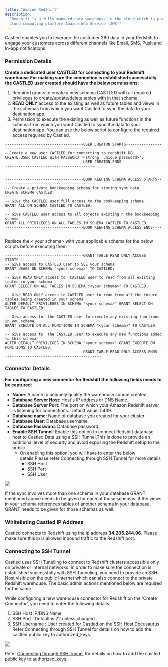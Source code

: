 ```yaml
---
title: "Amazon RedShift"
description:
  "Redshift is a fully managed data warehouse in the cloud which is part of the
  cloud-computing platform Amazon Web Service (AWS)"
---
```


Castled enables you to leverage the customer 360 data in your Redshift to engage
your customers across different channels like Email, SMS, Push and In-app
notifications.

### Permission Details

**Create a dedicated user CASTLED for connecting to your Redshift warehouse.For
making sure the connection is established successfully the CASTLED user created
should have the below permissions:**

1. Required grants to create a new schema CASTLED with all required privileges
   to create/update/delete tables with in that schema.
2. **READ ONLY** access to the existing as well as future tables and views in
   the schemas from which you want Castled to sync the data to your destination
   app.
3. Permission to execute the existing as well as future functions in the schema
   from which you want Castled to sync the data to your destination app. You can
   use the below script to configure the required access required by Castled.

```
-----------------------------------USER CREATON STARTS-------------------------------------------------------
— Create a new user CASTLED for connecting to redshift DB
CREATE USER CASTLED WITH PASSWORD '<strong, unique password>';
-----------------------------------USER CREATON ENDS----------------------------------------------------------


-----------------------------------BOOK KEEPING SCHEMA ACCESS STARTS------------------------------------------
-- Create a private bookkeeping schema for storing sync data
CREATE SCHEMA CASTLED;

-- Give the CASTLED user full access to the bookkeeping schema
GRANT ALL ON SCHEMA CASTLED TO CASTLED;

-- Give CASTLED user access to all objects existing n the bookkeeping schema
GRANT ALL PRIVILEGES ON ALL TABLES IN SCHEMA CASTLED TO CASTLED;
-----------------------------------BOOK KEEPING SCHEMA ACCESS ENDS---------------------------------------------
```

Replace the < your schema> with your applicable schema for the below scripts
before executing them

```
-----------------------------------GRANT TABLE READ ONLY ACCESS STARTS------------------------------------------
-- Give access to CASTLED user to SEE your schema
GRANT USAGE ON SCHEMA "<your schema>" TO CASTLED;

-- Give READ ONLY access to  CASTLED user to read from all existing tables in your schema
GRANT SELECT ON ALL TABLES IN SCHEMA "<your schema>" TO CASTLED;

-- Give READ ONLY access to CASTLED user to read from all the future tables being created in your schema
ALTER DEFAULT PRIVILEGES IN SCHEMA "<your schema>" GRANT SELECT ON TABLES TO CASTLED;

-- Give access to  the CASTLED user to execute any existing functions in you schema
GRANT EXECUTE ON ALL FUNCTIONS IN SCHEMA "<your schema>" TO CASTLED;

-- Give access to  the CASTLED user to execute any new functions added to this schema
ALTER DEFAULT PRIVILEGES IN SCHEMA "<your schema>" GRANT EXECUTE ON FUNCTIONS TO CASTLED;
-----------------------------------GRANT TABLE READ ONLY ACCESS ENDS---------------------------------------------
```

### Connector Details

**For configuring a new connector for Redshift the following fields needs to be
captured**:

- **Name**: A name to uniquely qualify the warehouse source created
- **Database Server Host**: Host's IP address or DNS Name.
- **Database Server Port**: The port on which your Amazon Redshift server is
  listening for connections. Default value: 5439.
- **Database name**: Name of database you created for your cluster
- **Database User**: Database username
- **Database Password**: Database password
- **Enable SSH Tunnel**: Enable this option to connect Redshift database host to
  Castled Data using a SSH Tunnel.This is done to provide an additional level of
  security and avoid exposing the Redshift setup to the public.
  - On enabling this option, you will have to enter the below details.Please
    refer Connecting through SSH Tunnel for more details
    - SSH Host
    - SSH Port
    - SSH User

![](/images/amazon-redshift.png)

<Note>
  If the sync involves more than one schema in your database GRANT mentioned
  above needs to be given for each of those schemas. If the views in your schema
  references tables of another schema in your database, GRANT needs to be given
  for those schemas as well.
</Note>

### Whitelisting Castled IP Address

Castled connects to Redshift using the ip address **34.205.244.96**. Please make
sure this ip is allowed inbound traffic to the Redshift port.

### Connecting to SSH Tunnel

Castled uses SSH Tunelling to connect to Redshift clusters accessible only on
private or internal networks. In order to make sure the connection is
established successfully with SSH Tunneling, you need to provide an SSH Host
visible on the public internet which can also connect to the private Redshift
warehouse. The basic admin actions mentioned below are required for the same

While configuring a new warehouse connector for Redshift on the 'Create
Connector', you need to enter the following details

1. SSH Host IP/DNS Name
2. SSH Port : Default is 22 unless changed
3. SSH Username : User created for Castled on the SSH Host Docusaurus Refer
   Connecting through SSH Tunnel for details on how to add the castled public
   key to authorized_keys.

![](/images/redshift.png)

Refer [Connecting through SSH Tunnel](/getting-started/appendix/connecting) for details on how
to add the castled public key to authorized_keys.
